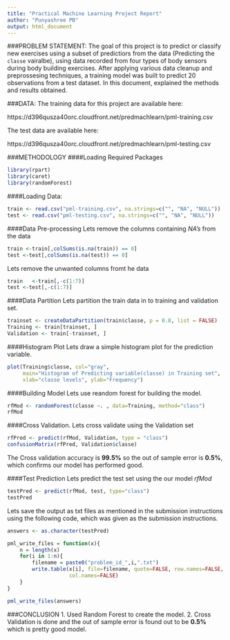 ```yaml
---
title: "Practical Machine Learning Project Report"
author: "Punyashree PB"
output: html_document
---
```


###PROBLEM STATEMENT:
The goal of this project is to predict or classify new exercises using a subset of predictiors from the data (Predicting the `classe` vairalbe), using data recorded from four types of body sensors during body building exercises. After applying various data cleanup and preprossesing techniques, a training model was built to predict 20 observations from a test dataset. In this document, explained the methods and results obtained.

###DATA:
The training data for this project are available here: 

https://d396qusza40orc.cloudfront.net/predmachlearn/pml-training.csv

The test data are available here: 

https://d396qusza40orc.cloudfront.net/predmachlearn/pml-testing.csv

###METHODOLOGY
####Loading Required Packages

```r
library(rpart)
library(caret)
library(randomForest)
```

####Loading Data:
```r
train <- read.csv("pml-training.csv", na.strings=c("", "NA", "NULL"))
test <- read.csv("pml-testing.csv", na.strings=c("", "NA", "NULL"))
```

####Data Pre-processing
Lets remove the columns containing _NA's_ from the data
```r
train <-train[,colSums(is.na(train)) == 0]
test <-test[,colSums(is.na(test)) == 0]
```

Lets remove the unwanted columns fromt he data
```r
train   <-train[,-c(1:7)]
test <-test[,-c(1:7)]
```

####Data Partition
Lets partition the train data in to training and validation set.
```r
trainset <- createDataPartition(train$classe, p = 0.8, list = FALSE)
Training <- train[trainset, ]
Validation <- train[-trainset, ]
```

####Histogram Plot
Lets draw a simple histogram plot for the prediction variable.
```r
plot(Training$classe, col="gray", 
     main="Histogram of Predicting variable(classe) in Training set", 
     xlab="classe levels", ylab="Frequency")
```

####Building Model
Lets use reandom forest for building the model.
```r
rfMod <- randomForest(classe ~. , data=Training, method="class")
rfMod
```

####Cross Validation.
Lets cross validate using the Validation set
```r
rfPred <- predict(rfMod, Validation, type = "class")
confusionMatrix(rfPred, Validation$classe)
```

The Cross validation accuracy is **99.5%** so the out of sample error is **0.5%**, which confirms our model has performed good.

####Test Prediction
Lets predict the test set using the our model _rfMod_
```r
testPred <- predict(rfMod, test, type="class")
testPred
```

Lets save the output as txt files as mentioned in the submission instructions using the following code, which was given as the submission instructions.

```r
answers <- as.character(testPred)

pml_write_files = function(x){
    n = length(x)
    for(i in 1:n){
        filename = paste0("problem_id_",i,".txt")
        write.table(x[i], file=filename, quote=FALSE, row.names=FALSE, 
                    col.names=FALSE)
    }
}

pml_write_files(answers)
```

###CONCLUSION
1. Used Random Forest to create the model. 
2. Cross Validation is done and the out of sample error is found out to be **0.5%** which is pretty good model.